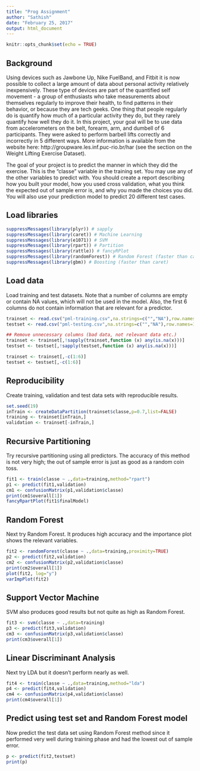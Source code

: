 ```yaml
---
title: "Prog Assignment"
author: "Sathish"
date: "February 25, 2017"
output: html_document
---
```


```r
knitr::opts_chunk$set(echo = TRUE)
```

## Background

Using devices such as Jawbone Up, Nike FuelBand, and Fitbit it is now possible to collect a large amount of data about personal activity relatively inexpensively. These type of devices are part of the quantified self movement - a group of enthusiasts who take measurements about themselves regularly to improve their health, to find patterns in their behavior, or because they are tech geeks. One thing that people regularly do is quantify how much of a particular activity they do, but they rarely quantify how well they do it. In this project, your goal will be to use data from accelerometers on the belt, forearm, arm, and dumbell of 6 participants. They were asked to perform barbell lifts correctly and incorrectly in 5 different ways. More information is available from the website here: http://groupware.les.inf.puc-rio.br/har (see the section on the Weight Lifting Exercise Dataset).

The goal of your project is to predict the manner in which they did the exercise. This is the "classe" variable in the training set. You may use any of the other variables to predict with. You should create a report describing how you built your model, how you used cross validation, what you think the expected out of sample error is, and why you made the choices you did. You will also use your prediction model to predict 20 different test cases.

## Load libraries

```r
suppressMessages(library(plyr)) # sapply
suppressMessages(library(caret)) # Machine Learning
suppressMessages(library(e1071)) # SVM
suppressMessages(library(rpart)) # Partition
suppressMessages(library(rattle)) # fancyRPlot
suppressMessages(library(randomForest)) # Random Forest (faster than caret)
suppressMessages(library(gbm)) # Boosting (faster than caret)
```

## Load data

Load training and test datasets. Note that a number of columns are empty or contain NA values, which will not be used in the model. Also, the first 6 columns do not contain information that are relevant for a predictor.

```r
trainset <- read.csv("pml-training.csv",na.strings=c("","NA"),row.names=1)
testset <- read.csv("pml-testing.csv",na.strings=c("","NA"),row.names=1)

## Remove unnecessary columns (bad data, not relevant data etc.)
trainset <- trainset[,!sapply(trainset,function (x) any(is.na(x)))]
testset <- testset[,!sapply(testset,function (x) any(is.na(x)))]

trainset <- trainset[,-c(1:6)]
testset <- testset[,-c(1:6)]
```

## Reproducibility

Create training, validation and test data sets with reproducible results.

```r
set.seed(19)
inTrain <- createDataPartition(trainset$classe,p=0.7,list=FALSE)
training <- trainset[inTrain,]
validation <- trainset[-inTrain,]
```

## Recursive Partitioning

Try recursive partitioning using all predictors. The accuracy of this method is not very high; the out of sample error is just as good as a random coin toss.

```r
fit1 <- train(classe ~ .,data=training,method="rpart")
p1 <- predict(fit1,validation)
cm1 <- confusionMatrix(p1,validation$classe)
print(cm1$overall[1])
fancyRpartPlot(fit1$finalModel)
```

## Random Forest

Next try Random Forest. It produces high accuracy and the importance plot shows the relevant variables.

```r
fit2 <- randomForest(classe ~ .,data=training,proximity=TRUE)
p2 <- predict(fit2,validation)
cm2 <- confusionMatrix(p2,validation$classe)
print(cm2$overall[1])
plot(fit2, log="y")
varImpPlot(fit2)
```

## Support Vector Machine

SVM also produces good results but not quite as high as Random Forest.

```r
fit3 <- svm(classe ~ .,data=training)
p3 <- predict(fit3,validation)
cm3 <- confusionMatrix(p3,validation$classe)
print(cm3$overall[1])
```

## Linear Discriminant Analysis

Next try LDA but it doesn't perform nearly as well.

```r
fit4 <- train(classe ~ .,data=training,method="lda")
p4 <- predict(fit4,validation)
cm4 <- confusionMatrix(p4,validation$classe)
print(cm4$overall[1])
```

## Predict using test set and Random Forest model

Now predict the test data set using Random Forest method since it performed very well during training phase and had the lowest out of sample error.

```r
p <- predict(fit2,testset)
print(p)
```